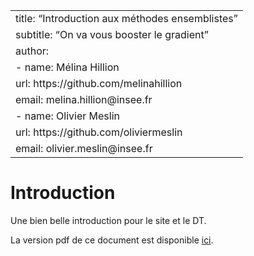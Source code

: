 
---
title: "Introduction aux méthodes ensemblistes"
subtitle: "On va vous booster le gradient"
author:
  - name: Mélina Hillion
    url: https://github.com/melinahillion
    email: melina.hillion@insee.fr
  - name: Olivier Meslin
    url: https://github.com/oliviermeslin
    email: olivier.meslin@insee.fr
---



# Introduction

Une bien belle introduction pour le site et le DT.

::: {.content-visible when-format="html"}

La version pdf de ce document est disponible [ici](https://inseefrlab.github.io/DT_methodes_ensemblistes/pdf/dt_methodes_ensemblistes.pdf).

:::